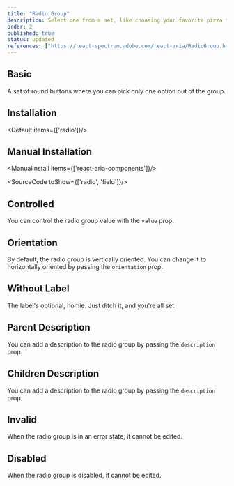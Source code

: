 ```yaml
---
title: "Radio Group"
description: Select one from a set, like choosing your favorite pizza topping; only one can win, ensuring clear choices.
order: 2
published: true
status: updated
references: ["https://react-spectrum.adobe.com/react-aria/RadioGroup.html#props"]
---
```


## Basic
A set of round buttons where you can pick only one option out of the group.
<How toUse="forms/radio-group-demo" />

## Installation
<Default items={['radio']}/>

## Manual Installation

<ManualInstall items={['react-aria-components']}/>

<SourceCode toShow={['radio', 'field']}/>

## Controlled
You can control the radio group value with the `value` prop.
<How minW72 toUse="forms/radio-group-controlled-demo" />

## Orientation
By default, the radio group is vertically oriented. You can change it to horizontally oriented by passing the `orientation` prop.
<How minW72 toUse="forms/radio-group-orientation-demo" />

## Without Label
The label's optional, homie. Just ditch it, and you're all set.

## Parent Description
You can add a description to the radio group by passing the `description` prop.
<How minW72 toUse="forms/radio-group-description-demo" />

## Children Description
You can add a description to the radio group by passing the `description` prop.
<How minW72 toUse="forms/radio-group-children-description-demo" />

## Invalid
When the radio group is in an error state, it cannot be edited.
<How toUse="forms/radio-group-invalid-demo" />

## Disabled
When the radio group is disabled, it cannot be edited.
<How toUse="forms/radio-group-disabled-demo" />
